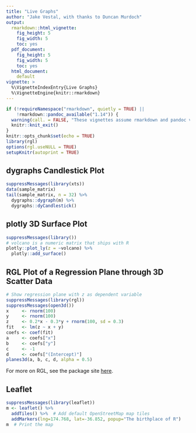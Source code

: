 ```yaml
---
title: "Live Graphs"
author: "Jake Vestal, with thanks to Duncan Murdoch"
output:
  rmarkdown::html_vignette:
    fig_height: 5
    fig_width: 5
    toc: yes
  pdf_document:
    fig_height: 5
    fig_width: 5
    toc: yes
  html_document:
    default
vignette: >
  %\VignetteIndexEntry{Live Graphs}
  %\VignetteEngine{knitr::rmarkdown}
---
```


```r
if (!requireNamespace("rmarkdown", quietly = TRUE) ||
    !rmarkdown::pandoc_available("1.14")) {
  warning(call. = FALSE, "These vignettes assume rmarkdown and pandoc version 1.14.  These were not found. Older versions will not work.")
  knitr::knit_exit()
}
knitr::opts_chunk$set(echo = TRUE)
library(rgl)
options(rgl.useNULL = TRUE)
setupKnitr(autoprint = TRUE)
```

## dygraphs Candlestick Plot
```r
suppressMessages(library(xts))
data(sample_matrix)
tail(sample_matrix, n = 32) %>%
  dygraphs::dygraph(m) %>%
  dygraphs::dyCandlestick()
```

## plotly 3D Surface Plot
```r
suppressMessages(library())
# volcano is a numeric matrix that ships with R
plotly::plot_ly(z = ~volcano) %>%
  plotly::add_surface()
```

## RGL Plot of a Regression Plane through 3D Scatter Data
```r
# Show regression plane with z as dependent variable
suppressMessages(library(rgl))
suppressMessages(open3d())
x     <- rnorm(100)
y     <- rnorm(100)
z     <- 0.2*x - 0.3*y + rnorm(100, sd = 0.3)
fit   <- lm(z ~ x + y)
coefs <- coef(fit)
a     <- coefs["x"]
b     <- coefs["y"]
c     <- -1
d     <- coefs["(Intercept)"]
planes3d(a, b, c, d, alpha = 0.5)
```
For more on RGL, see the package site [here](https://github.com/cran/rgl).

## Leaflet
```r
suppressMessages(library(leaflet))
m <- leaflet() %>%
  addTiles() %>%  # Add default OpenStreetMap map tiles
  addMarkers(lng=174.768, lat=-36.852, popup="The birthplace of R")
m  # Print the map
```


